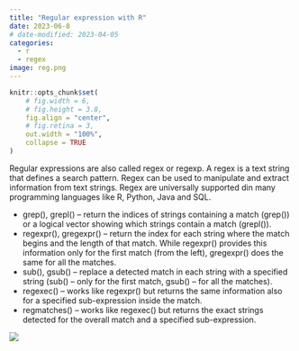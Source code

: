 ---
title: "Regular expression with R"
date: 2023-06-8
# date-modified: 2023-04-05
categories:
  - r
  - regex
image: reg.png
---

```{r setup, include=FALSE}
knitr::opts_chunk$set(
    # fig.width = 6, 
    # fig.height = 3.8,
    fig.align = "center", 
    # fig.retina = 3,
    out.width = "100%", 
    collapse = TRUE
)
```
Regular expressions are also called regex or regexp. A regex is a text string that defines a search pattern. Regex can be used to manipulate and extract information from text strings. Regex are universally supported din many programming languages like R, Python, Java and SQL.


- grep(), grepl() – return the indices of strings containing a match (grep()) or a logical vector showing which strings contain a match (grepl()).
- regexpr(), gregexpr() – return the index for each string where the match begins and the length of that match. While regexpr() provides this information only for the first match (from the left), gregexpr() does the same for all the matches.
- sub(), gsub() – replace a detected match in each string with a specified string (sub() – only for the first match, gsub() – for all the matches).
- regexec() – works like regexpr() but returns the same information also for a specified sub-expression inside the match.
- regmatches() – works like regexec() but returns the exact strings detected for the overall match and a specified sub-expression.

![](reg.png)





